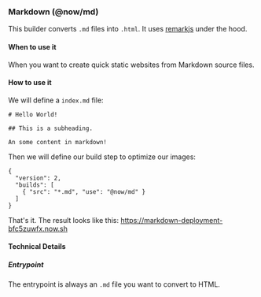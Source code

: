 
### Markdown (@now/md)
This builder converts `.md` files into `.html`. It uses [remarkjs](https://github.com/remarkjs/remark) under the hood.

#### When to use it
When you want to create quick static websites from Markdown source files.

#### How to use it
We will define a `index.md` file:

```
# Hello World!

## This is a subheading.

An some content in markdown!
```

Then we will define our build step to optimize our images:

```
{
  "version": 2,
  "builds": [
    { "src": "*.md", "use": "@now/md" }
  ]
}
```

That's it. The result looks like this: https://markdown-deployment-bfc5zuwfx.now.sh

#### Technical Details
##### Entrypoint
The entrypoint is always an `.md` file you want to convert to HTML.
